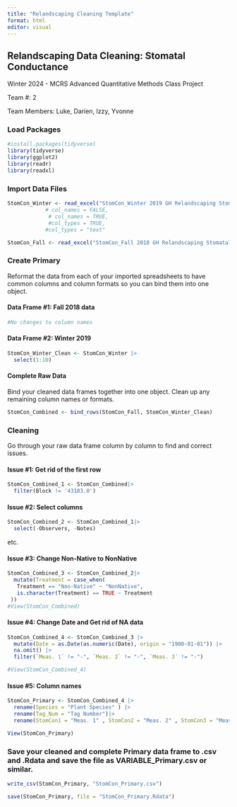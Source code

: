 ```yaml
---
title: "Relandscaping Cleaning Template"
format: html
editor: visual
---
```


## Relandscaping Data Cleaning: Stomatal Conductance

Winter 2024 - MCRS Advanced Quantitative Methods Class Project

Team #: 2

Team Members: Luke, Darien, Izzy, Yvonne

### Load Packages

```r
#install.packages(tidyverse)
library(tidyverse)
library(ggplot2)
library(readr)
library(readxl)
```

### Import Data Files

```r
StomCon_Winter <- read_excel("StomCon_Winter 2019 GH Relandscaping Stomatal Conductance Data.xlsx", col_types = "text")
            # col_names = FALSE, 
             # col_names = TRUE,
             #col_types = TRUE, 
            #col_types = "text" 

```

```r
StomCon_Fall <- read_excel("StomCon_Fall 2018 GH Relandscaping Stomatal Conductance Data.xlsx", col_types = "text")
```

### Create Primary

Reformat the data from each of your imported spreadsheets to have common columns and column formats so you can bind them into one object.

#### Data Frame #1: Fall 2018 data

```r
#No changes to column names
```

#### Data Frame #2: Winter 2019

```r
StomCon_Winter_Clean <- StomCon_Winter |>
  select(1:10)
```

#### Complete Raw Data

Bind your cleaned data frames together into one object. Clean up any remaining column names or formats.

```r
StomCon_Combined <- bind_rows(StomCon_Fall, StomCon_Winter_Clean)
```

### Cleaning

Go through your raw data frame column by column to find and correct issues.

#### Issue #1: Get rid of the first row

```r
StomCon_Combined_1 <- StomCon_Combined|>
  filter(Block != '43103.0')
```

#### Issue #2: Select columns

```r
StomCon_Combined_2 <- StomCon_Combined_1|>
  select(-Observers, -Notes)
```

etc.

#### Issue #3: Change Non-Native to NonNative

```r
StomCon_Combined_3 <- StomCon_Combined_2|>
  mutate(Treatment = case_when(
   Treatment == "Non-Native" ~ "NonNative",
   is.character(Treatment) == TRUE ~ Treatment
 ))
#View(StomCon_Combined)
```

#### Issue #4: Change Date and Get rid of NA data

```r
StomCon_Combined_4 <- StomCon_Combined_3 |>
  mutate(Date = as.Date(as.numeric(Date), origin = "1900-01-01")) |>
  na.omit() |>
  filter(`Meas. 1` != "-", `Meas. 2` != "-", `Meas. 3` != "-")

#View(StomCon_Combined_4)
```

#### Issue #5: Column names

```r
StomCon_Primary <- StomCon_Combined_4 |>
  rename(Species = "Plant Species" ) |>
  rename(Tag_Num = "Tag Number")|>
  rename(StomCon1 = "Meas. 1" , StomCon2 = "Meas. 2" , StomCon3 = "Meas. 3")

View(StomCon_Primary)
```

### Save your cleaned and complete Primary data frame to .csv and .Rdata and save the file as VARIABLE_Primary.csv or similar.

```r
write_csv(StomCon_Primary, "StomCon_Primary.csv")

save(StomCon_Primary, file = "StomCon_Primary.Rdata")
```
